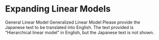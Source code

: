 # Expanding Linear Models

General Linear Model
Generalized Linear Model
Please provide the Japanese text to be translated into English. The text provided is "Hierarchical linear model" in English, but the Japanese text is not shown.

